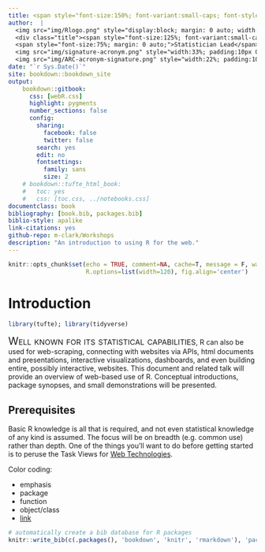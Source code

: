 ```yaml
--- 
title: <span style="font-size:150%; font-variant:small-caps; font-style:italic; color:#1e90ff">Engaging the Web with\.\.\. </span>
author:  |
  <img src="img/Rlogo.png" style="display:block; margin: 0 auto; width:20%"><br>
  <div class="title"><span style="font-size:125%; font-variant:small-caps; ">Michael Clark</span><br>
  <span style="font-size:75%; margin: 0 auto;">Statistician Lead</span> <br>
  <img src="img/signature-acronym.png" style="width:33%; padding:10px 0;"> <br>
  <img src="img/ARC-acronym-signature.png" style="width:22%; padding:10px 0;"> </div>
date: "`r Sys.Date()`"
site: bookdown::bookdown_site
output: 
    bookdown::gitbook:
      css: [webR.css]
      highlight: pygments
      number_sections: false
      config:
        sharing:
          facebook: false
          twitter: false
        search: yes
        edit: no
        fontsettings:
          family: sans
          size: 2
    # bookdown::tufte_html_book:
    #   toc: yes
    #   css: [toc.css, ../notebooks.css]
documentclass: book
bibliography: [book.bib, packages.bib]
biblio-style: apalike
link-citations: yes
github-repo: m-clark/Workshops
description: "An introduction to using R for the web."
---
```


```r
knitr::opts_chunk$set(echo = TRUE, comment=NA, cache=T, message = F, warning=F, 
                      R.options=list(width=120), fig.align='center')
```


# Introduction {.unnumbered} 

```r
library(tufte); library(tidyverse)
```

<span style="font-variant:small-caps; font-size:150%">Well known for its statistical capabilities</span>, R can also be used for web-scraping, connecting with websites via APIs, html documents and presentations, interactive visualizations, dashboards, and even building entire, possibly interactive, websites.  This document and related talk will provide an overview of web-based use of R. Conceptual introductions, package synopses, and small demonstrations will be presented. 


## Prerequisites {.unnumbered} 

Basic R knowledge is all that is required, and not even statistical knowledge of any kind is assumed.  The focus will be on breadth (e.g. common use) rather than depth. One of the things you'll want to do before getting started is to peruse the Task Views for [Web Technologies](https://cran.r-project.org/web/views/WebTechnologies.html).


Color coding:

- <span class="emph">emphasis</span>
- <span class="pack">package</span>
- <span class="func">function</span>
- <span class="objclass">object/class</span>
- [link]()

```r
# automatically create a bib database for R packages
knitr::write_bib(c(.packages(), 'bookdown', 'knitr', 'rmarkdown'), 'packages.bib')
```






